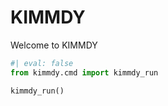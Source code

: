 # KIMMDY

Welcome to KIMMDY

```python
#| eval: false
from kimmdy.cmd import kimmdy_run

kimmdy_run()
```

